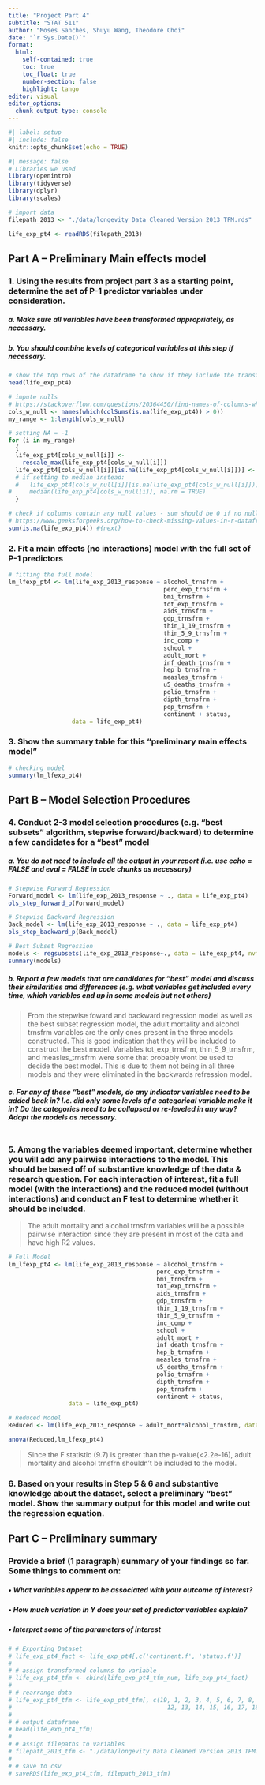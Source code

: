 ```yaml
---
title: "Project Part 4"
subtitle: "STAT 511"
author: "Moses Sanches, Shuyu Wang, Theodore Choi"
date: "`r Sys.Date()`"
format: 
  html:
    self-contained: true
    toc: true
    toc_float: true
    number-section: false
    highlight: tango
editor: visual
editor_options: 
  chunk_output_type: console
---
```


```r
#| label: setup
#| include: false
knitr::opts_chunk$set(echo = TRUE)

```

```r
#| message: false
# Libraries we used
library(openintro)
library(tidyverse)
library(dplyr)
library(scales)

```

```r

# import data
filepath_2013 <- "./data/longevity Data Cleaned Version 2013 TFM.rds"

life_exp_pt4 <- readRDS(filepath_2013)

```

## Part A -- Preliminary Main effects model

### 1. Using the results from project part 3 as a starting point, determine the set of P-1 predictor variables under consideration.

##### a. Make sure all variables have been transformed appropriately, as necessary.
##### b. You should combine levels of categorical variables at this step if necessary.

```r

# show the top rows of the dataframe to show if they include the transformations
head(life_exp_pt4)

# impute nulls
# https://stackoverflow.com/questions/20364450/find-names-of-columns-which-contain-missing-values
cols_w_null <- names(which(colSums(is.na(life_exp_pt4)) > 0))
my_range <- 1:length(cols_w_null)

# setting NA = -1
for (i in my_range)
  {
  life_exp_pt4[cols_w_null[i]] <-
    rescale_max(life_exp_pt4[cols_w_null[i]])
  life_exp_pt4[cols_w_null[i]][is.na(life_exp_pt4[cols_w_null[i]])] <- -1
  # if setting to median instead:
  #   life_exp_pt4[cols_w_null[i]][is.na(life_exp_pt4[cols_w_null[i]])] <-
#     median(life_exp_pt4[cols_w_null[i]], na.rm = TRUE)
  }

# check if columns contain any null values - sum should be 0 if no nulls
# https://www.geeksforgeeks.org/how-to-check-missing-values-in-r-dataframe/
sum(is.na(life_exp_pt4)) #{next}

```

### 2. Fit a main effects (no interactions) model with the full set of P-1 predictors

```r
# fitting the full model
lm_lfexp_pt4 <- lm(life_exp_2013_response ~ alcohol_trnsfrm +
                                            perc_exp_trnsfrm +
                                            bmi_trnsfrm +
                                            tot_exp_trnsfrm +
                                            aids_trnsfrm +
                                            gdp_trnsfrm +
                                            thin_1_19_trnsfrm +
                                            thin_5_9_trnsfrm +
                                            inc_comp +
                                            school +
                                            adult_mort +
                                            inf_death_trnsfrm +
                                            hep_b_trnsfrm +
                                            measles_trnsfrm +
                                            u5_deaths_trnsfrm +
                                            polio_trnsfrm +
                                            dipth_trnsfrm +
                                            pop_trnsfrm +
                                            continent + status,
                  data = life_exp_pt4)

```


### 3. Show the summary table for this "preliminary main effects model"

```r

# checking model
summary(lm_lfexp_pt4)

```

## Part B -- Model Selection Procedures

### 4. Conduct 2-3 model selection procedures (e.g. "best subsets" algorithm, stepwise forward/backward) to determine a few candidates for a "best" model

##### a. You do not need to include all the output in your report (i.e. use echo = FALSE and eval = FALSE in code chunks as necessary)

```r
# Stepwise Forward Regression
Forward_model <- lm(life_exp_2013_response ~ ., data = life_exp_pt4)
ols_step_forward_p(Forward_model)

# Stepwise Backward Regression
Back_model <- lm(life_exp_2013_response ~ ., data = life_exp_pt4)
ols_step_backward_p(Back_model)

# Best Subset Regression
models <- regsubsets(life_exp_2013_response~., data = life_exp_pt4, nvmax = 5)
summary(models)
```

##### b. Report a few models that are candidates for "best" model and discuss their similarities and differences (e.g. what variables get included every time, which variables end up in some models but not others)

> From the stepwise foward and backward regression model as well as the best subset regression model, the adult mortality and alcohol trnsfrm variables are the only ones present in the three models constructed. This is good indication that they will be included to construct the best model. Variables tot_exp_trnsfrm, thin_5_9_trnsfrm, and measles_trnsfrm were some that probably wont be used to decide the best model. This is due to them not being in all three models and they were eliminated in the backwards refression model. 


##### c. For any of these "best" models, do any indicator variables need to be added back in? I.e. did only some levels of a categorical variable make it in? Do the categories need to be collapsed or re-leveled in any way? Adapt the models as necessary.

```r

```

### 5. Among the variables deemed important, determine whether you will add any pairwise interactions to the model. This should be based off of substantive knowledge of the data & research question. For each interaction of interest, fit a full model (with the interactions) and the reduced model (without interactions) and conduct an F test to determine whether it should be included.

> The adult mortality and alcohol trnsfrm variables will be a possible pairwise interaction since they are present in most of the data and have high R2 values.

```r
# Full Model
lm_lfexp_pt4 <- lm(life_exp_2013_response ~ alcohol_trnsfrm +
                                          perc_exp_trnsfrm +
                                          bmi_trnsfrm +
                                          tot_exp_trnsfrm +
                                          aids_trnsfrm +
                                          gdp_trnsfrm +
                                          thin_1_19_trnsfrm +
                                          thin_5_9_trnsfrm +
                                          inc_comp +
                                          school +
                                          adult_mort +
                                          inf_death_trnsfrm +
                                          hep_b_trnsfrm +
                                          measles_trnsfrm +
                                          u5_deaths_trnsfrm +
                                          polio_trnsfrm +
                                          dipth_trnsfrm +
                                          pop_trnsfrm +
                                          continent + status,
                 data = life_exp_pt4)

# Reduced Model
Reduced <- lm(life_exp_2013_response ~ adult_mort*alcohol_trnsfrm, data = life_exp_pt4)

anova(Reduced,lm_lfexp_pt4)
```
> Since the F statistic (9.7) is greater than the p-value(<2.2e-16), adult mortality and alcohol trnsfrn shouldn't be included to the model.

### 6. Based on your results in Step 5 & 6 and substantive knowledge about the dataset, select a preliminary "best" model. Show the summary output for this model and write out the regression equation.

## Part C -- Preliminary summary

### Provide a brief (1 paragraph) summary of your findings so far. Some things to comment on:

##### • What variables appear to be associated with your outcome of interest?

##### • How much variation in Y does your set of predictor variables explain?

##### • Interpret some of the parameters of interest

```r
# # Exporting Dataset
# life_exp_pt4_fact <- life_exp_pt4[,c('continent.f', 'status.f')]
# 
# # assign transformed columns to variable
# life_exp_pt4_tfm <- cbind(life_exp_pt4_tfm_num, life_exp_pt4_fact)
# 
# # rearrange data
# life_exp_pt4_tfm <- life_exp_pt4_tfm[, c(19, 1, 2, 3, 4, 5, 6, 7, 8, 9, 10, 11,
#                                            12, 13, 14, 15, 16, 17, 18, 20, 21)]
# 
# # output dataframe
# head(life_exp_pt4_tfm)
# 
# # assign filepaths to variables
# filepath_2013_tfm <- "./data/longevity Data Cleaned Version 2013 TFM.rds"
# 
# # save to csv
# saveRDS(life_exp_pt4_tfm, filepath_2013_tfm)
```
